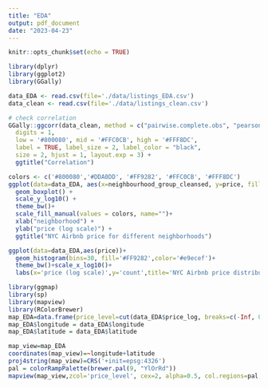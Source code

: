 ```yaml
---
title: "EDA"
output: pdf_document
date: "2023-04-23"
---
```


```r
knitr::opts_chunk$set(echo = TRUE)
```

```r
library(dplyr)
library(ggplot2)
library(GGally)
```

```r
data_EDA <- read.csv(file='./data/listings_EDA.csv')
data_clean <- read.csv(file='./data/listings_clean.csv')

```

```r
# check correlation
GGally::ggcorr(data_clean, method = c("pairwise.complete.obs", "pearson"),
  digits = 1, 
  low = '#800080', mid = '#FFC0CB', high = '#FFF8DC', 
  label = TRUE, label_size = 2, label_color = "black",
  size = 2, hjust = 1, layout.exp = 3) +
  ggtitle("Correlation")
```

```r
colors <- c('#800080','#DDA0DD', '#FF9282', '#FFC0CB', '#FFF8DC')
ggplot(data=data_EDA, aes(x=neighbourhood_group_cleansed, y=price, fill=neighbourhood_group_cleansed)) +
  geom_boxplot() +
  scale_y_log10() +
  theme_bw()+
  scale_fill_manual(values = colors, name="")+
  xlab("neighborhood") +
  ylab("price (log scale)") +
  ggtitle("NYC Airbnb price for different neighborhoods")
```
```r
ggplot(data=data_EDA,aes(price))+
  geom_histogram(bins=30, fill='#FF9282',color='#e9ecef')+
  theme_bw()+scale_x_log10()+
  labs(x='price (log scale)',y='count',title='NYC Airbnb price distribution')
```
```r
library(ggmap)
library(sp)
library(mapview)
library(RColorBrewer)
map_EDA=data.frame(price_level=cut(data_EDA$price_log, breaks=c(-Inf, 0.25*max(data_EDA$price_log), 0.5*max(data_EDA$price_log), 0.75*max(data_EDA$price_log), Inf), labels = c(1,2,3,4), right=FALSE))
map_EDA$longitude = data_EDA$longitude
map_EDA$latitude = data_EDA$latitude

map_view=map_EDA
coordinates(map_view)=~longitude+latitude
proj4string(map_view)=CRS('+init=epsg:4326')
pal = colorRampPalette(brewer.pal(9, "YlOrRd"))
mapview(map_view,zcol='price_level', cex=2, alpha=0.5, col.regions=pal, color=NA)
```

